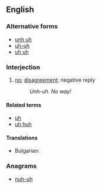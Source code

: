 ==English==

===Alternative forms===
* [[unh uh]]
* [[uh-uh]]
* [[uh uh]]

===Interjection===
{{en-interj|head=unh-uh!}}

# [[no]]; [[disagreement]]; negative reply
#: ''Unh-uh. No way!''

====Related terms====
* [[uh]]
* [[uh huh]]

====Translations====
{{trans-top|no}}
* Bulgarian: {{t|bg|ъ-ъ}}
{{trans-mid}}
{{trans-bottom}}

===Anagrams===
* [[nuh-uh#English|nuh-uh]]